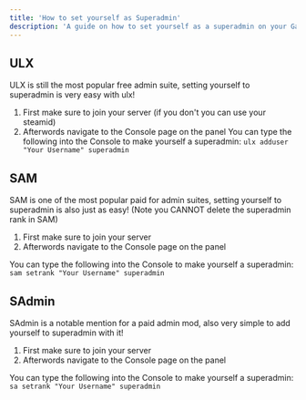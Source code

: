 ```yaml
---
title: 'How to set yourself as Superadmin'
description: 'A guide on how to set yourself as a superadmin on your Garry’s Mod server.'
---
```


## ULX
ULX is still the most popular free admin suite, setting yourself to superadmin is very easy with ulx!

1. First make sure to join your server (if you don't you can use your steamid)
2. Afterwords navigate to the Console page on the panel
You can type the following into the Console to make yourself a superadmin:
`ulx adduser "Your Username" superadmin`


## SAM
SAM is one of the most popular paid for admin suites, setting yourself to superadmin is also just as easy!
(Note you CANNOT delete the superadmin rank in SAM)

1. First make sure to join your server
2. Afterwords navigate to the Console page on the panel

You can type the following into the Console to make yourself a superadmin:
`sam setrank "Your Username" superadmin`


## SAdmin
SAdmin is a notable mention for a paid admin mod, also very simple to add yourself to superadmin with it!

1. First make sure to join your server
2. Afterwords navigate to the Console page on the panel

You can type the following into the Console to make yourself a superadmin:
`sa setrank "Your Username" superadmin`